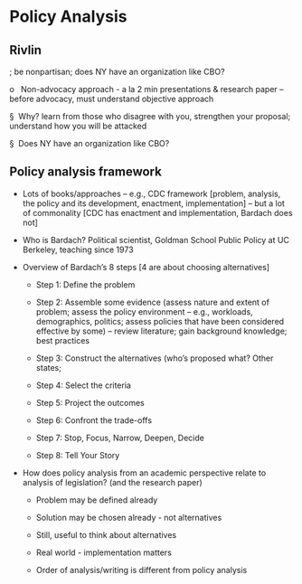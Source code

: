 

# Policy Analysis

## Rivlin

; be nonpartisan; does NY have an organization like CBO?

o   Non-advocacy approach - a la 2 min presentations & research paper -- before advocacy, must understand objective approach

§  Why? learn from those who disagree with you, strengthen your proposal; understand how you will be attacked

§  Does NY have an organization like CBO?

## Policy analysis framework

-   Lots of books/approaches -- e.g., CDC framework \[problem, analysis, the policy and its development, enactment, implementation\] -- but a lot of commonality \[CDC has enactment and implementation, Bardach does not\]

-   Who is Bardach? Political scientist, Goldman School Public Policy at UC Berkeley, teaching since 1973

-   Overview of Bardach's 8 steps \[4 are about choosing alternatives\]

    -   Step 1: Define the problem

    -   Step 2: Assemble some evidence (assess nature and extent of problem; assess the policy environment – e.g., workloads, demographics, politics; assess policies that have been considered effective by some) – review literature; gain background knowledge; best practices

    -   Step 3: Construct the alternatives (who’s proposed what? Other states;

    -   Step 4: Select the criteria

    -   Step 5: Project the outcomes

    -   Step 6: Confront the trade-offs

    -   Step 7: Stop, Focus, Narrow, Deepen, Decide

    -   Step 8: Tell Your Story

-   How does policy analysis from an academic perspective relate to analysis of legislation? (and the research paper)

    -   Problem may be defined already

    -   Solution may be chosen already - not alternatives

    -   Still, useful to think about alternatives

    -   Real world - implementation matters

    -   Order of analysis/writing is different from policy analysis
